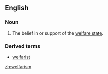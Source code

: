 ==English==

===Noun===
{{en-noun|-}}

# {{rare|derisive}} The belief in or support of the [[welfare state]].

===Derived terms===
*[[welfarist]]

[[zh:welfarism]]